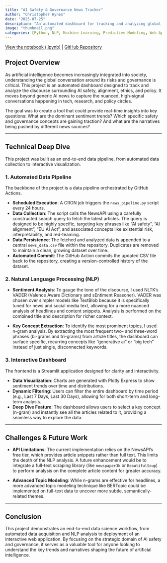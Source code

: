 ```yaml
---
title: "AI Safety & Governance News Tracker"
author: "Christopher Hynes"
date: "2025-07-25"
description: "An automated dashboard for tracking and analyzing global discourse on AI safety, alignment, and policy, built with Python, Streamlit, and GitHub Actions."
image: "thumbnail.png"
categories: [Python, NLP, Machine Learning, Predictive Modeling, Web App]
---
```


<i class="fa-solid fa-file-code"></i> [View the notebook (.ipynb)](notebook.ipynb) |
<i class="fa-brands fa-github"></i> [GitHub Repository](https://github.com/hynesc/ai-news-dashboard)

## Project Overview

As artificial intelligence becomes increasingly integrated into society, understanding the global conversation around its risks and governance is critical. This project is an automated dashboard designed to track and analyze the discourse surrounding AI safety, alignment, ethics, and policy. It moves beyond generic AI news to capture the nuanced, high-signal conversations happening in tech, research, and policy circles.

The goal was to create a tool that could provide real-time insights into key questions: What are the dominant sentiment trends? Which specific safety and governance concepts are gaining traction? And what are the narratives being pushed by different news sources?

---

## Technical Deep Dive

This project was built as an end-to-end data pipeline, from automated data collection to interactive visualization.

### 1. Automated Data Pipeline

The backbone of the project is a data pipeline orchestrated by GitHub Actions.

- **Scheduled Execution**: A CRON job triggers the `news_pipeline.py` script every 24 hours.
- **Data Collection**: The script calls the NewsAPI using a carefully constructed search query to fetch the latest articles. The query is designed to be highly specific, targeting key phrases like "AI safety", "AI alignment", "EU AI Act", and associated concepts like existential risk, interpretability, and red-teaming.
- **Data Persistence**: The fetched and analyzed data is appended to a central `news_data.csv` file within the repository. Duplicates are removed to maintain a clean, growing dataset over time.
- **Automated Commit**: The GitHub Action commits the updated CSV file back to the repository, creating a version-controlled history of the dataset.

### 2. Natural Language Processing (NLP)

- **Sentiment Analysis**: To gauge the tone of the discourse, I used NLTK’s VADER (Valence Aware Dictionary and sEntiment Reasoner). VADER was chosen over simpler models like TextBlob because it is specifically tuned for news and social media text, allowing for a more nuanced analysis of headlines and content snippets. Analysis is performed on the combined title and description for richer context.

- **Key Concept Extraction**: To identify the most prominent topics, I used n-gram analysis. By extracting the most frequent two- and three-word phrases (bi-grams and tri-grams) from article titles, the dashboard can surface specific, recurring concepts like "generative ai" or "big tech" instead of just single, disconnected keywords.

### 3. Interactive Dashboard

The frontend is a Streamlit application designed for clarity and interactivity.

- **Data Visualization**: Charts are generated with Plotly Express to show sentiment trends over time and distributions.
- **Dynamic Filtering**: Users can filter the entire dashboard by time period (e.g., Last 7 Days, Last 30 Days), allowing for both short-term and long-term analysis.
- **Deep Dive Feature**: The dashboard allows users to select a key concept (n-gram) and instantly see all the articles related to it, providing a seamless way to explore the data.

---

## Challenges & Future Work

- **API Limitations**: The current implementation relies on the NewsAPI’s free tier, which provides article snippets rather than full text. This limits the depth of the NLP analysis. A future enhancement would be to integrate a full-text scraping library (like `newspaper3k` or `BeautifulSoup`) to perform analysis on the complete article content for greater accuracy.

- **Advanced Topic Modeling**: While n-grams are effective for headlines, a more advanced topic modeling technique like BERTopic could be implemented on full-text data to uncover more subtle, semantically-related themes.

---

## Conclusion

This project demonstrates an end-to-end data science workflow, from automated data acquisition and NLP analysis to deployment of an interactive web application. By focusing on the strategic domain of AI safety and governance, it serves as a valuable tool for anyone looking to understand the key trends and narratives shaping the future of artificial intelligence.
